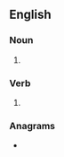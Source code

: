 ==English==

===Noun===
{{head|en|noun plural form}}

# {{plural of|lavender|lang=en}}

===Verb===
{{head|en|verb form}}

# {{en-third-person singular of|lavender}}

===Anagrams===
* {{anagrams|en|a=adeelnrsv|Vreelands}}